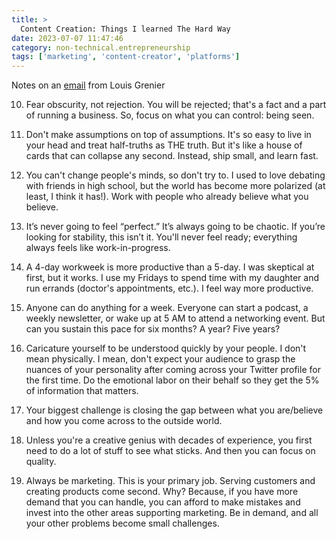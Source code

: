 ```yaml
---
title: >
  Content Creation: Things I learned The Hard Way
date: 2023-07-07 11:47:46
category: non-technical.entrepreneurship
tags: ['marketing', 'content-creator', 'platforms']
---
```


Notes on an [email](https://ckarchive.com/b/n4uohvh83le08) from Louis Grenier

10. Fear obscurity, not rejection. You will be rejected; that's a fact and a part of running a
    business. So, focus on what you can control: being seen.

11. Don't make assumptions on top of assumptions. It's so easy to live in your head and treat
    half-truths as THE truth. But it's like a house of cards that can collapse any second. Instead,
    ship small, and learn fast.

12. You can't change people's minds, so don't try to. I used to love debating with friends in high
    school, but the world has become more polarized (at least, I think it has!). Work with people
    who already believe what you believe.

13. It’s never going to feel “perfect.” It’s always going to be chaotic. If you’re looking for
    stability, this isn’t it. You'll never feel ready; everything always feels like
    work-in-progress.

14. A 4-day workweek is more productive than a 5-day. I was skeptical at first, but it works. I use
    my Fridays to spend time with my daughter and run errands (doctor's appointments, etc.). I feel
    way more productive.

15. Anyone can do anything for a week. Everyone can start a podcast, a weekly newsletter, or wake up
    at 5 AM to attend a networking event. But can you sustain this pace for six months? A year? Five
    years?

16. Caricature yourself to be understood quickly by your people. I don't mean physically. I mean,
    don't expect your audience to grasp the nuances of your personality after coming across your
    Twitter profile for the first time. Do the emotional labor on their behalf so they get the 5% of
    information that matters.

17. Your biggest challenge is closing the gap between what you are/believe and how you come across
    to the outside world.

18. Unless you're a creative genius with decades of experience, you first need to do a lot of stuff
    to see what sticks. And then you can focus on quality.

19. Always be marketing. This is your primary job. Serving customers and creating products come
    second. Why? Because, if you have more demand that you can handle, you can afford to make
    mistakes and invest into the other areas supporting marketing. Be in demand, and all your other
    problems become small challenges.
